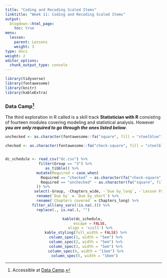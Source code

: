 ```yaml
---
title: "Coding and Recoding Scaled Items"
linktitle: "Week 11: Coding and Recoding Scaled Items"
output:
  blogdown::html_page:
    toc: true
menu:
  lesson:
    parent: Lessons
    weight: 3
type: docs
weight: 2
editor_options: 
  chunk_output_type: console
---
```


```r
library(tidyverse)
library(fontawesome)
library(knitr)
library(kableExtra)
```

### Data Camp^[Accessible at [Data Camp](https://www.datacamp.com/){target="_blank"}.]
The third exploration in R called is a skill track **Statistician with R**  consisting of fourteen modules covering modeling and statistical analysis. However ***you are only required to go through the ones listed below***. 

```r
unchecked <- as.character(fontawesome::fa("square", fill = "steelblue"))

checked <- as.character(fontawesome::fa("check-square", fill = "steelblue"))


dc_schedule <- read_csv("dc.csv") %>% 
               filter(Group == "3") %>%
                  as_tibble() %>%
              mutate(Required = case_when(
                Required == "checked" ~ as.character(fa("check-square", fill = "#242d34")),
                Required == "unchecked" ~ as.character(fa("square", fill = "#242d34"))
              )) %>%
             select(-Group, -Chapters_wide, -`Due by_long`, -`Lesson Page`) %>%
              rename(`Due by` = `Due by_short`) %>%
              rename(`Chapters covered` = Chapters_long) %>%
            filter_all(any_vars(!is.na(.))) %>%
              replace(., is.na(.), "")
```

<center>
```r
kable(dc_schedule, 
      escape = FALSE,
      align = 'cccll') %>%
  kable_styling(full_width = FALSE) %>%
  column_spec(1, width = "5em") %>%
  column_spec(2, width = "5em") %>%
  column_spec(3, width = "5em") %>%
  column_spec(4, width = "13em") %>%
  column_spec(5, width = "16em") 
```
</center>


